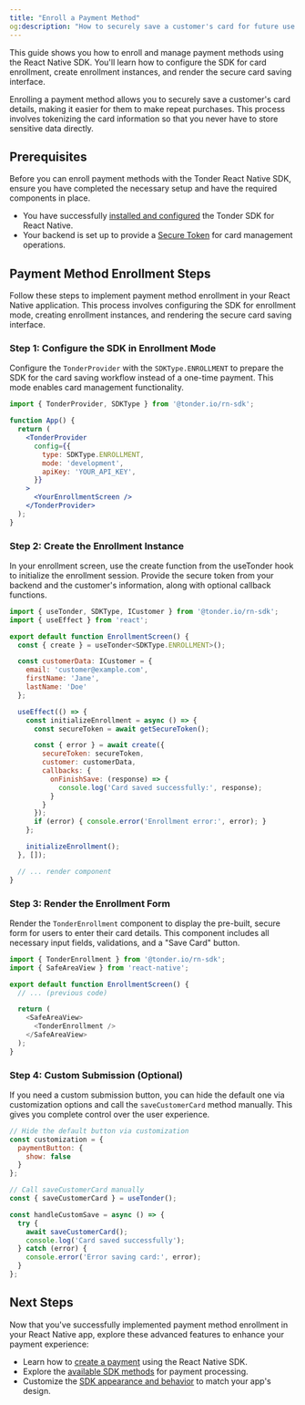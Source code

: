 ```yaml
---
title: "Enroll a Payment Method"
og:description: "How to securely save a customer's card for future use with the React Native SDK."
---
```


This guide shows you how to enroll and manage payment methods using the React Native SDK. You'll learn how to configure the SDK for card enrollment, create enrollment instances, and render the secure card saving interface.

Enrolling a payment method allows you to securely save a customer's card details, making it easier for them to make repeat purchases. This process involves tokenizing the card information so that you never have to store sensitive data directly.

## Prerequisites

Before you can enroll payment methods with the Tonder React Native SDK, ensure you have completed the necessary setup and have the required components in place.

- You have successfully [installed and configured](/sdk-integration/mobile/react-native/installation) the Tonder SDK for React Native.
- Your backend is set up to provide a [Secure Token](/sdk-integration/web/js-lite/make-a-payment) for card management operations.

## Payment Method Enrollment Steps

Follow these steps to implement payment method enrollment in your React Native application. This process involves configuring the SDK for enrollment mode, creating enrollment instances, and rendering the secure card saving interface.

### Step 1: Configure the SDK in Enrollment Mode

Configure the `TonderProvider` with the `SDKType.ENROLLMENT` to prepare the SDK for the card saving workflow instead of a one-time payment. This mode enables card management functionality.

```jsx title="App.js"
import { TonderProvider, SDKType } from '@tonder.io/rn-sdk';

function App() {
  return (
    <TonderProvider
      config={{
        type: SDKType.ENROLLMENT,
        mode: 'development',
        apiKey: 'YOUR_API_KEY',
      }}
    >
      <YourEnrollmentScreen />
    </TonderProvider>
  );
}
```

### Step 2: Create the Enrollment Instance

In your enrollment screen, use the create function from the useTonder hook to initialize the enrollment session. Provide the secure token from your backend and the customer's information, along with optional callback functions.

```js
import { useTonder, SDKType, ICustomer } from '@tonder.io/rn-sdk';
import { useEffect } from 'react';

export default function EnrollmentScreen() {
  const { create } = useTonder<SDKType.ENROLLMENT>();

  const customerData: ICustomer = {
    email: 'customer@example.com',
    firstName: 'Jane',
    lastName: 'Doe'
  };

  useEffect(() => {
    const initializeEnrollment = async () => {
      const secureToken = await getSecureToken(); 

      const { error } = await create({
        secureToken: secureToken,
        customer: customerData,
        callbacks: {
          onFinishSave: (response) => {
            console.log('Card saved successfully:', response);
          }
        }
      });
      if (error) { console.error('Enrollment error:', error); }
    };

    initializeEnrollment();
  }, []);

  // ... render component
}
```

### Step 3: Render the Enrollment Form

Render the `TonderEnrollment` component to display the pre-built, secure form for users to enter their card details. This component includes all necessary input fields, validations, and a "Save Card" button.

```js
import { TonderEnrollment } from '@tonder.io/rn-sdk';
import { SafeAreaView } from 'react-native';

export default function EnrollmentScreen() {
  // ... (previous code)

  return (
    <SafeAreaView>
      <TonderEnrollment />
    </SafeAreaView>
  );
}
```

### Step 4: Custom Submission (Optional)

If you need a custom submission button, you can hide the default one via customization options and call the `saveCustomerCard` method manually. This gives you complete control over the user experience.

```js
// Hide the default button via customization
const customization = {
  paymentButton: {
    show: false
  }
};

// Call saveCustomerCard manually
const { saveCustomerCard } = useTonder();

const handleCustomSave = async () => {
  try {
    await saveCustomerCard();
    console.log('Card saved successfully');
  } catch (error) {
    console.error('Error saving card:', error);
  }
};
```

## Next Steps

Now that you've successfully implemented payment method enrollment in your React Native app, explore these advanced features to enhance your payment experience:

- Learn how to [create a payment](/sdk-integration/mobile/react-native/create-a-payment) using the React Native SDK.
- Explore the [available SDK methods](/sdk-integration/mobile/react-native/methods) for payment processing.
- Customize the [SDK appearance and behavior](/sdk-integration/mobile/react-native/customization) to match your app's design.